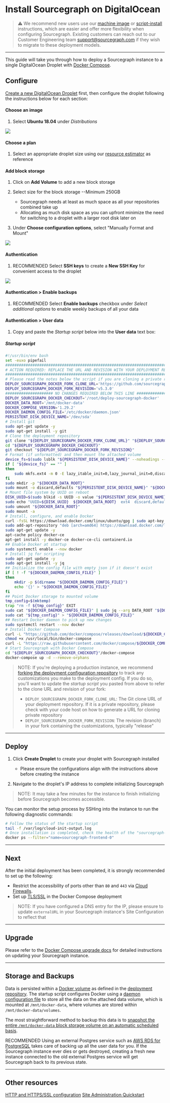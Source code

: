 # Install Sourcegraph on DigitalOcean

> ⚠️ We recommend new users use our [machine image](/admin/deploy/machine-images/) or [script-install](/admin/deploy/single-node/script) instructions, which are easier and offer more flexibility when configuring Sourcegraph. Existing customers can reach out to our Customer Engineering team support@sourcegraph.com if they wish to migrate to these deployment models.

---

This guide will take you through how to deploy a Sourcegraph instance to a single DigitalOcean Droplet with [Docker Compose](https://docs.docker.com/compose/).

## Configure

[Create a new DigitalOcean Droplet](https://cloud.digitalocean.com/droplets/new) first, then configure the droplet following the instructions below for each section:

#### Choose an image

1. Select **Ubuntu 18.04** under *Distributions*

<img class="screenshot w-100" src="https://user-images.githubusercontent.com/68532117/188502550-bbab20a0-df2d-4e45-a484-628e022505c9.png"/>

#### Choose a plan

1. Select an appropriate droplet size using our [resource estimator](https://docs.sourcegraph.com/admin/deploy/resource_estimator) as reference

#### Add block storage

1. Click on **Add Volume** to add a new block storage

2. Select size for the block storage --Minimum 250GB
      * Sourcegraph needs at least as much space as all your repositories combined take up
      * Allocating as much disk space as you can upfront minimize the need for switching to a droplet with a larger root disk later on

3. Under **Choose configuration options**, select "Manually Format and Mount"

<img class="screenshot w-100" src="https://user-images.githubusercontent.com/68532117/188502606-66bc1301-edbb-493d-b64d-f4a3e6dd0487.png"/>

#### Authentication

1. <span class="badge badge-note">RECOMMENDED</span> Select **SSH keys** to create a **New SSH Key** for convenient access to the droplet

<img class="screenshot w-100" src="https://user-images.githubusercontent.com/68532117/188502682-37667333-75d0-4bd9-8fa8-3b92924c9755.png"/>

#### Authentication > Enable backups

1. <span class="badge badge-note">RECOMMENDED</span> Select **Enable backups** checkbox under *Select additional options* to enable weekly backups of all your data

#### Authentication > User data

1. Copy and paste the *Startup script* below into the **User data** text box:

##### Startup script

```bash
#!/usr/bin/env bash
set -euxo pipefail
###############################################################################
# ACTION REQUIRED: REPLACE THE URL AND REVISION WITH YOUR DEPLOYMENT REPO INFO
###############################################################################
# Please read the notes below the script if you are cloning a private repository
DEPLOY_SOURCEGRAPH_DOCKER_FORK_CLONE_URL='https://github.com/sourcegraph/deploy-sourcegraph-docker.git'
DEPLOY_SOURCEGRAPH_DOCKER_FORK_REVISION='v5.3.0'
##################### NO CHANGES REQUIRED BELOW THIS LINE #####################
DEPLOY_SOURCEGRAPH_DOCKER_CHECKOUT='/root/deploy-sourcegraph-docker'
DOCKER_DATA_ROOT='/mnt/docker-data'
DOCKER_COMPOSE_VERSION='1.29.2'
DOCKER_DAEMON_CONFIG_FILE='/etc/docker/daemon.json'
PERSISTENT_DISK_DEVICE_NAME='/dev/sda'
# Install git
sudo apt-get update -y
sudo apt-get install -y git
# Clone the deployment repository
git clone "${DEPLOY_SOURCEGRAPH_DOCKER_FORK_CLONE_URL}" "${DEPLOY_SOURCEGRAPH_DOCKER_CHECKOUT}"
cd "${DEPLOY_SOURCEGRAPH_DOCKER_CHECKOUT}"
git checkout "${DEPLOY_SOURCEGRAPH_DOCKER_FORK_REVISION}"
# Format (if unformatted) and then mount the attached volume
device_fs=$(sudo lsblk "${PERSISTENT_DISK_DEVICE_NAME}" --noheadings --output fsType)
if [ "${device_fs}" == "" ]
then
    sudo mkfs.ext4 -m 0 -E lazy_itable_init=0,lazy_journal_init=0,discard "${PERSISTENT_DISK_DEVICE_NAME}"
fi
sudo mkdir -p "${DOCKER_DATA_ROOT}"
sudo mount -o discard,defaults "${PERSISTENT_DISK_DEVICE_NAME}" "${DOCKER_DATA_ROOT}"
# Mount file system by UUID on reboot
DISK_UUID=$(sudo blkid -s UUID -o value "${PERSISTENT_DISK_DEVICE_NAME}")
sudo echo "UUID=${DISK_UUID}  ${DOCKER_DATA_ROOT}  ext4  discard,defaults,nofail  0  2" >> '/etc/fstab'
sudo umount "${DOCKER_DATA_ROOT}"
sudo mount -a
# Install, configure, and enable Docker
curl -fsSL https://download.docker.com/linux/ubuntu/gpg | sudo apt-key add -
sudo add-apt-repository "deb [arch=amd64] https://download.docker.com/linux/ubuntu $(lsb_release -cs) stable"
sudo apt-get update -y
apt-cache policy docker-ce
apt-get install -y docker-ce docker-ce-cli containerd.io
## Enable Docker at startup
sudo systemctl enable --now docker
# Install jq for scripting
sudo apt-get update -y
sudo apt-get install -y jq
## Initialize the config file with empty json if it doesn't exist
if [ ! -f "${DOCKER_DAEMON_CONFIG_FILE}" ]
then
    mkdir -p $(dirname "${DOCKER_DAEMON_CONFIG_FILE}")
    echo '{}' > "${DOCKER_DAEMON_CONFIG_FILE}"
fi
## Point Docker storage to mounted volume
tmp_config=$(mktemp)
trap "rm -f ${tmp_config}" EXIT
sudo cat "${DOCKER_DAEMON_CONFIG_FILE}" | sudo jq --arg DATA_ROOT "${DOCKER_DATA_ROOT}" '.["data-root"]=$DATA_ROOT' > "${tmp_config}"
sudo cat "${tmp_config}" > "${DOCKER_DAEMON_CONFIG_FILE}"
## Restart Docker daemon to pick up new changes
sudo systemctl restart --now docker
# Install Docker Compose
curl -L "https://github.com/docker/compose/releases/download/${DOCKER_COMPOSE_VERSION}/docker-compose-$(uname -s)-$(uname -m)" -o /usr/local/bin/docker-compose
chmod +x /usr/local/bin/docker-compose
curl -L "https://raw.githubusercontent.com/docker/compose/${DOCKER_COMPOSE_VERSION}/contrib/completion/bash/docker-compose" -o /etc/bash_completion.d/docker-compose
# Start Sourcegraph with Docker Compose
cd "${DEPLOY_SOURCEGRAPH_DOCKER_CHECKOUT}"/docker-compose
docker-compose up -d --remove-orphans
```

> NOTE: If you're deploying a production instance, we recommend [forking the deployment configuration repository](/admin/deploy/docker-compose/#step-1-fork-the-deployment-repository) to track any customizations you make to the deployment config. If you do so, you'll want to update the *startup script* you pasted from above to refer to the clone URL and revision of your fork:
>
> - `DEPLOY_SOURCEGRAPH_DOCKER_FORK_CLONE_URL`: The Git clone URL of your deployment repository. If it is a private repository, please check with your code host on how to generate a URL for cloning private repository
> - `DEPLOY_SOURCEGRAPH_DOCKER_FORK_REVISION`: The revision (branch) in your fork containing the customizations, typically "release"

---

## Deploy

1. Click **Create Droplet** to create your droplet with Sourcegraph installed
   - Please ensure the configurations align with the instructions above before creating the instance

2. Navigate to the droplet's IP address to complete initializing Sourcegraph

>NOTE: It may take a few minutes for the instance to finish initializing before Sourcegraph becomes accessible.

You can monitor the setup process by SSHing into the instance to run the following diagnostic commands:

```bash
# Follow the status of the startup script
tail -f /var/log/cloud-init-output.log
# Once installation is completed, check the health of the "sourcegraph-frontend" container
docker ps --filter="name=sourcegraph-frontend-0"
```

---

## Next

After the initial deployment has been completed, it is strongly recommended to set up the following:

* Restrict the accessibility of ports other than `80` and `443` via [Cloud
  Firewalls](https://www.digitalocean.com/docs/networking/firewalls/quickstart/).
* Set up [TLS/SSL](/admin/http_https_configuration#sourcegraph-via-docker-compose-caddy-2) in the Docker Compose deployment

> NOTE: If you have configured a DNS entry for the IP, please ensure to update `externalURL` in your Sourcegraph instance's Site Configuration to reflect that

---

## Upgrade

Please refer to the [Docker Compose upgrade docs](/admin/deploy/docker-compose/upgrade) for detailed instructions on updating your Sourcegraph instance.

---

## Storage and Backups

Data is persisted within a [Docker volume](https://docs.docker.com/storage/volumes/) as defined in the [deployment repository](https://github.com/sourcegraph/deploy-sourcegraph-docker/blob/master/docker-compose/docker-compose.yaml). The startup script configures Docker using a [daemon configuration file](https://docs.docker.com/engine/reference/commandline/dockerd/#daemon-configuration-file) to store all the data on the attached data volume, which is mounted at `/mnt/docker-data`, where volumes are stored within `/mnt/docker-data/volumes`.

The most straightforward method to backup this data is to [snapshot the entire `/mnt/docker-data` block storage volume on an automatic scheduled basis](https://www.digitalocean.com/docs/images/snapshots/).

<span class="badge badge-note">RECOMMENDED</span> Using an external Postgres service such as [AWS RDS for PostgreSQL](https://aws.amazon.com/rds/) takes care of backing up all the user data for you. If the Sourcegraph instance ever dies or gets destroyed, creating a fresh new instance connected to the old external Postgres service will get Sourcegraph back to its previous state.

---

## Other resources

[HTTP and HTTPS/SSL configuration](/admin/http_https_configuration#sourcegraph-via-docker-compose-caddy-2)
[Site Administration Quickstart](/admin/how-to/site-admin-quickstart)

